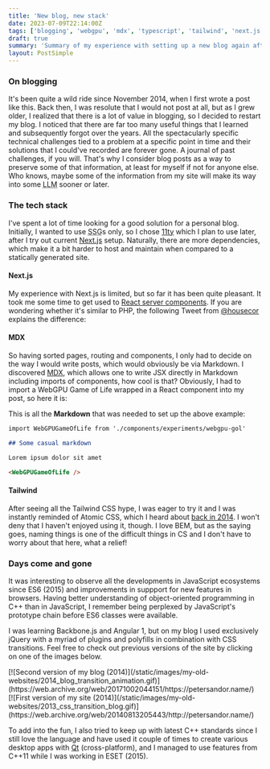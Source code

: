 ```yaml
---
title: 'New blog, new stack'
date: 2023-07-09T22:14:00Z
tags: ['blogging', 'webgpu', 'mdx', 'typescript', 'tailwind', 'next.js', 'react', 'javascript']
draft: true
summary: 'Summary of my experience with setting up a new blog again after 8 years'
layout: PostSimple
---
```



### On blogging

It's been quite a wild ride since November 2014, when I first wrote a post like this. Back then, I was resolute that I would not post at all, but as I grew older, I realized that there is a lot of value in blogging, so I decided to restart my blog. I noticed that there are far too many useful things that I learned and subsequently forgot over the years. All the spectacularly specific technical challenges tied to a problem at a specific point in time and their solutions that I could've recorded are forever gone. A journal of past challenges, if you will. That's why I consider blog posts as a way to preserve some of that information, at least for myself if not for anyone else. Who knows, maybe some of the information from my site will make its way into some <abbr title="Large language model">LLM</abbr> sooner or later.

### The tech stack

I've spent a lot of time looking for a good solution for a personal blog. Initially, I wanted to use <abbr title="Static site generator">SSG</abbr>s only, so I chose [11ty](https://www.11ty.dev/) which I plan to use later, after I try out current [Next.js](https://nextjs.org/) setup. Naturally, there are more dependencies, which make it a bit harder to host and maintain when compared to a statically generated site.

#### Next.js

My experience with Next.js is limited, but so far it has been quite pleasant. It took me some time to get used to [React server components](https://nextjs.org/docs/getting-started/react-essentials#server-components). If you are wondering whether it's similar to PHP, the following Tweet from [@housecor](https://twitter.com/housecor) explains the difference:

<ThemedTweet
  tweetLink="housecor/status/1602673489013575681"
  align="center"
  hideConversation="true"
/>

#### MDX

So having sorted pages, routing and components, I only had to decide on the way I would write posts, which would obviously be via Markdown. I discovered [MDX](https://mdxjs.com), which allows one to write JSX directly in Markdown including imports of components, how cool is that? Obviously, I had to import a WebGPU Game of Life wrapped in a React component into my post, so here it is:

<WebGPUGameOfLife />

This is all the **Markdown** that was needed to set up the above example:

```md
import WebGPUGameOfLife from './components/experiments/webgpu-gol'

## Some casual markdown

Lorem ipsum dolor sit amet

<WebGPUGameOfLife />
```

#### Tailwind

After seeing all the Tailwind CSS hype, I was eager to try it and I was instantly reminded of Atomic CSS, which I heard about [back in 2014](https://web.archive.org/web/20140803073200/http://clubmate.fi/oocss-acss-bem-smacss-what-are-they-what-should-i-use/). I won't deny that I haven't enjoyed using it, though. I love BEM, but as the saying goes, naming things is one of the difficult things in CS and I don't have to worry about that here, what a relief!

### Days come and gone

It was interesting to observe all the developments in JavaScript ecosystems since ES6 (2015) and improvements in suppport for new features in browsers. Having better understanding of object-oriented programming in C++ than in JavaScript, I remember being perplexed by JavaScript's prototype chain before ES6 classes were available.

<ThemedTweet
  tweetLink="petesandor/status/544937705813975040"
  align="center"
  hideConversation="true"
/>

I was learning Backbone.js and Angular 1, but on my blog I used exclusively jQuery with a myriad of plugins and polyfills in combination with CSS transitions. Feel free to check out previous versions of the site by clicking on one of the images below.

<div className="-mx-2 flex flex-wrap overflow-hidden xl:-mx-2">
  <div className="my-1 w-full overflow-hidden px-2 xl:my-1 xl:w-1/2 xl:px-2">
    [![Second version of my blog
    (2014)](/static/images/my-old-websites/2014_blog_transition_animation.gif)](https://web.archive.org/web/20171002044151/https://petersandor.name/)
  </div>
  <div className="my-1 w-full overflow-hidden px-2 xl:my-1 xl:w-1/2 xl:px-2">
    [![First version of my site
    (2014)](/static/images/my-old-websites/2013_css_transition_blog.gif)](https://web.archive.org/web/20140813205443/http://petersandor.name/)
  </div>
</div>

To add into the fun, I also tried to keep up with latest C++ standards since I still love the language and have used it couple of times to create various desktop apps with [Qt](https://www.qt.io/) (cross-platform), and I managed to use features from C++11 while I was working in ESET (2015).
